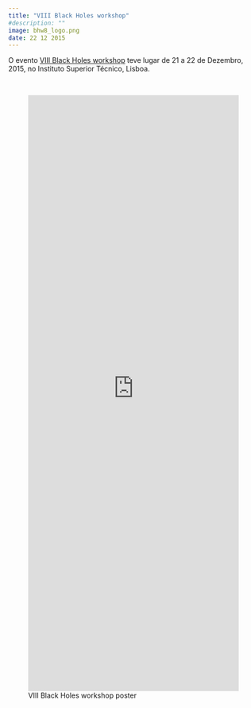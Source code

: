 ```yaml
---
title: "VIII Black Holes workshop"
#description: ""
image: bhw8_logo.png
date: 22 12 2015
---
```


O evento [VIII Black Holes workshop](https://centra.tecnico.ulisboa.pt/network/grit/bhw8/){.external target="_blank"} teve lugar de 21 a 22 de Dezembro, 2015, no Instituto Superior Técnico, Lisboa.

</br>

![VIII Black Holes workshop poster](https://centra.tecnico.ulisboa.pt/media/cms_page_media/178/poster_VIIIBHW.pdf){width="100%" height=1200px}